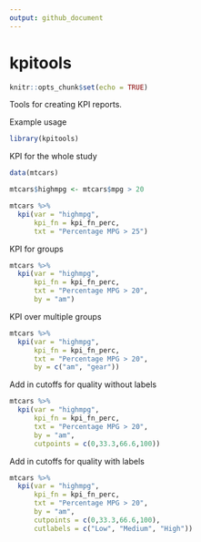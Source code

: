```yaml
---
output: github_document
---
```


<!-- README.md is generated from README.Rmd. Please edit that file -->

# kpitools


```r
knitr::opts_chunk$set(echo = TRUE)
```

Tools for creating KPI reports.

Example usage 

```r
library(kpitools)
```

KPI for the whole study
```r
data(mtcars)

mtcars$highmpg <- mtcars$mpg > 20

mtcars %>%
  kpi(var = "highmpg", 
      kpi_fn = kpi_fn_perc, 
      txt = "Percentage MPG > 25")


```


KPI for groups
```r
mtcars %>%
  kpi(var = "highmpg", 
      kpi_fn = kpi_fn_perc, 
      txt = "Percentage MPG > 20",
      by = "am")

```

KPI over multiple groups
```r
mtcars %>%
  kpi(var = "highmpg", 
      kpi_fn = kpi_fn_perc, 
      txt = "Percentage MPG > 20",
      by = c("am", "gear"))

```

Add in cutoffs for quality without labels
```r
mtcars %>%
  kpi(var = "highmpg", 
      kpi_fn = kpi_fn_perc, 
      txt = "Percentage MPG > 20",
      by = "am",
      cutpoints = c(0,33.3,66.6,100))

```

Add in cutoffs for quality with labels
```r
mtcars %>%
  kpi(var = "highmpg", 
      kpi_fn = kpi_fn_perc, 
      txt = "Percentage MPG > 20",
      by = "am",
      cutpoints = c(0,33.3,66.6,100),
      cutlabels = c("Low", "Medium", "High"))

```
